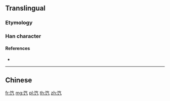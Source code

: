 {{character info/new}}
{{also|餼}}
==Translingual==

===Etymology===
{{Han simp|餼|f=氣|t=气}}

===Han character===
{{Han char|rn=184|rad=饣|as=04|sn=7|four=|canj=NVOMN|ids=⿰饣气}}

====References====
* {{Han ref|kx=1427.311|hdz=74443.200|uh=9969|ud=39273}}

----

==Chinese==
{{zh-see|餼}}

[[fr:饩]]
[[mg:饩]]
[[pl:饩]]
[[th:饩]]
[[zh:饩]]